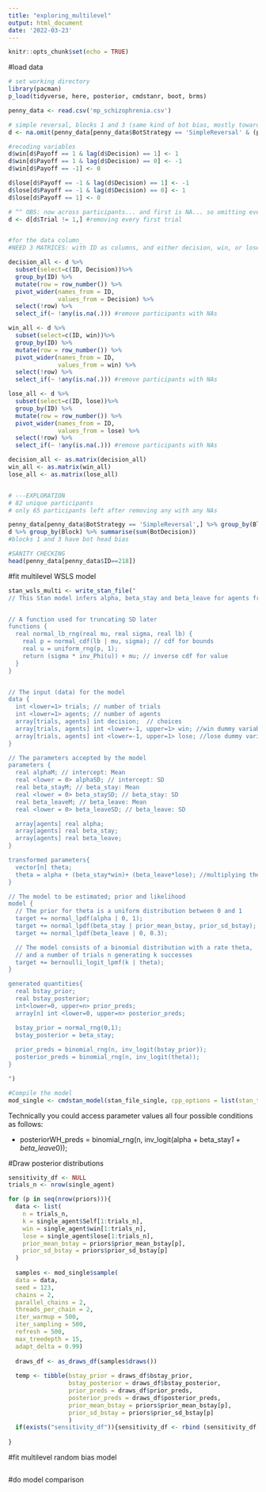 ```yaml
---
title: "exploring_multilevel"
output: html_document
date: '2022-03-23'
---
```


```r
knitr::opts_chunk$set(echo = TRUE)
```

#load data
```r
# set working directory
library(pacman)
p_load(tidyverse, here, posterior, cmdstanr, boot, brms)

penny_data <- read.csv('mp_schizophrenia.csv')

# simple reversal, blocks 1 and 3 (same kind of bot bias, mostly towards heads)
d <- na.omit(penny_data[penny_data$BotStrategy == 'SimpleReversal' & (penny_data$Block == 1 | penny_data$Block == 3), ])

#recoding variables
d$win[d$Payoff == 1 & lag(d$Decision) == 1] <- 1
d$win[d$Payoff == 1 & lag(d$Decision) == 0] <- -1
d$win[d$Payoff == -1] <- 0

d$lose[d$Payoff == -1 & lag(d$Decision) == 1] <- -1
d$lose[d$Payoff == -1 & lag(d$Decision) == 0] <- 1
d$lose[d$Payoff == 1] <- 0

# ^^ OBS: now across participants... and first is NA... so omitting every first trial:
d <- d[d$Trial != 1,] #removing every first trial


#for the data column_
#NEED 3 MATRICES: with ID as columns, and either decision, win, or lose as values!

decision_all <- d %>% 
  subset(select=c(ID, Decision))%>% 
  group_by(ID) %>%
  mutate(row = row_number()) %>% 
  pivot_wider(names_from = ID, 
              values_from = Decision) %>%
  select(!row) %>%
  select_if(~ !any(is.na(.))) #remove participants with NAs

win_all <- d %>% 
  subset(select=c(ID, win))%>% 
  group_by(ID) %>%
  mutate(row = row_number()) %>% 
  pivot_wider(names_from = ID, 
              values_from = win) %>%
  select(!row) %>%
  select_if(~ !any(is.na(.))) #remove participants with NAs

lose_all <- d %>% 
  subset(select=c(ID, lose))%>% 
  group_by(ID) %>%
  mutate(row = row_number()) %>% 
  pivot_wider(names_from = ID, 
              values_from = lose) %>%
  select(!row) %>%
  select_if(~ !any(is.na(.))) #remove participants with NAs

decision_all <- as.matrix(decision_all)
win_all <- as.matrix(win_all)
lose_all <- as.matrix(lose_all)


# ---EXPLORATION
# 82 unique participants
# only 65 participants left after removing any with any NAs

penny_data[penny_data$BotStrategy == 'SimpleReversal',] %>% group_by(Block) %>% summarise(sum(BotDecision))
d %>% group_by(Block) %>% summarise(sum(BotDecision))
#blocks 1 and 3 have bot head bias

#SANITY CHECKING
head(penny_data[penny_data$ID==218])
```

#fit multilevel WSLS model
```r
stan_wsls_multi <- write_stan_file("
// This Stan model infers alpha, beta_stay and beta_leave for agents from a number of trials (n) and successes (k)


// A function used for truncating SD later
functions {
  real normal_lb_rng(real mu, real sigma, real lb) {
    real p = normal_cdf(lb | mu, sigma); // cdf for bounds
    real u = uniform_rng(p, 1);
    return (sigma * inv_Phi(u)) + mu; // inverse cdf for value
  }
}


// The input (data) for the model
data {
  int <lower=1> trials; // number of trials 
  int <lower=1> agents; // number of agents
  array[trials, agents] int decision;  // choices
  array[trials, agents] int <lower=-1, upper=1> win; //win dummy variable
  array[trials, agents] int <lower=-1, upper=1> lose; //lose dummy variable
}

// The parameters accepted by the model
parameters {
  real alphaM; // intercept: Mean
  real <lower = 0> alphaSD; // intercept: SD
  real beta_stayM; // beta_stay: Mean
  real <lower = 0> beta_staySD; // beta_stay: SD
  real beta_leaveM; // beta_leave: Mean
  real <lower = 0> beta_leaveSD; // beta_leave: SD

  array[agents] real alpha;
  array[agents] real beta_stay;
  array[agents] real beta_leave;
}

transformed parameters{
  vector[n] theta;
  theta = alpha + (beta_stay*win)+ (beta_leave*lose); //multiplying the parameters we want to estimate in the data
}

// The model to be estimated; prior and likelihood
model {
  // The prior for theta is a uniform distribution between 0 and 1
  target += normal_lpdf(alpha | 0, 1);
  target += normal_lpdf(beta_stay | prior_mean_bstay, prior_sd_bstay);
  target += normal_lpdf(beta_leave | 0, 0.3);

  // The model consists of a binomial distribution with a rate theta, 
  // and a number of trials n generating k successes
  target += bernoulli_logit_lpmf(k | theta);
}

generated quantities{
  real bstay_prior;
  real bstay_posterior;
  int<lower=0, upper=n> prior_preds;
  array[n] int <lower=0, upper=n> posterior_preds;

  bstay_prior = normal_rng(0,1);
  bstay_posterior = beta_stay;
  
  prior_preds = binomial_rng(n, inv_logit(bstay_prior));
  posterior_preds = binomial_rng(n, inv_logit(theta));
}

")
```


```r
#Compile the model
mod_single <- cmdstan_model(stan_file_single, cpp_options = list(stan_threads = TRUE), pedantic = TRUE)

```

Technically you could access parameter values all four possible conditions as follows: 

- posteriorWH_preds = binomial_rng(n, inv_logit(alpha + beta_stay*1 + beta_leave*0));

#Draw posterior distributions
```r
sensitivity_df <- NULL
trials_n <- nrow(single_agent)

for (p in seq(nrow(priors))){
  data <- list(
    n = trials_n, 
    k = single_agent$Self[1:trials_n],
    win = single_agent$win[1:trials_n],
    lose = single_agent$lose[1:trials_n],
    prior_mean_bstay = priors$prior_mean_bstay[p],
    prior_sd_bstay = priors$prior_sd_bstay[p]
  )
  
  samples <- mod_single$sample(
  data = data,
  seed = 123,
  chains = 2,
  parallel_chains = 2,
  threads_per_chain = 2,
  iter_warmup = 500,
  iter_sampling = 500,
  refresh = 500,
  max_treedepth = 15,
  adapt_delta = 0.99)
  
  draws_df <- as_draws_df(samples$draws())
  
  temp <- tibble(bstay_prior = draws_df$bstay_prior, 
                 bstay_posterior = draws_df$bstay_posterior,
                 prior_preds = draws_df$prior_preds, 
                 posterior_preds = draws_df$posterior_preds, 
                 prior_mean_bstay = priors$prior_mean_bstay[p],
                 prior_sd_bstay = priors$prior_sd_bstay[p]
                 )
  if(exists("sensitivity_df")){sensitivity_df <- rbind (sensitivity_df, temp)} else {sensitivity_df <- temp}
  
}


```

#fit multilevel random bias model
```r

```

#do model comparison
```r

```



